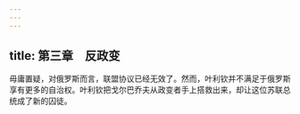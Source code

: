 ```yaml
---
---
---
```

title: 第三章　反政变
---



毋庸置疑，对俄罗斯而言，联盟协议已经无效了。然而，叶利钦并不满足于俄罗斯享有更多的自治权。叶利钦把戈尔巴乔夫从政变者手上搭救出来，却让这位苏联总统成了新的囚徒。